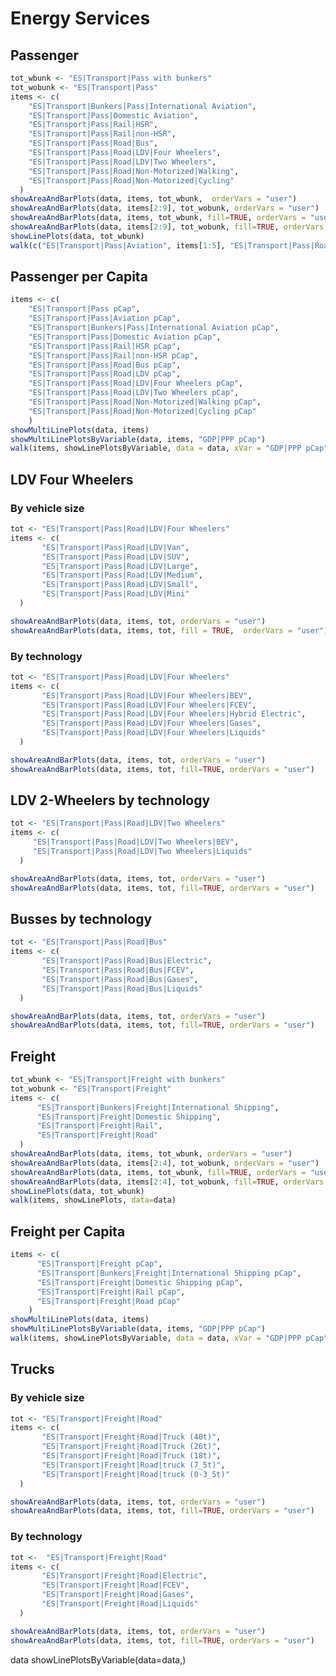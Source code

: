 # Energy Services
## Passenger
```r
tot_wbunk <- "ES|Transport|Pass with bunkers"
tot_wobunk <- "ES|Transport|Pass"
items <- c(
    "ES|Transport|Bunkers|Pass|International Aviation",
    "ES|Transport|Pass|Domestic Aviation",
    "ES|Transport|Pass|Rail|HSR",
    "ES|Transport|Pass|Rail|non-HSR",
    "ES|Transport|Pass|Road|Bus",
    "ES|Transport|Pass|Road|LDV|Four Wheelers",
    "ES|Transport|Pass|Road|LDV|Two Wheelers",
    "ES|Transport|Pass|Road|Non-Motorized|Walking",
    "ES|Transport|Pass|Road|Non-Motorized|Cycling"
  )
showAreaAndBarPlots(data, items, tot_wbunk,  orderVars = "user")
showAreaAndBarPlots(data, items[2:9], tot_wobunk, orderVars = "user")
showAreaAndBarPlots(data, items, tot_wbunk, fill=TRUE, orderVars = "user")
showAreaAndBarPlots(data, items[2:9], tot_wobunk, fill=TRUE, orderVars = "user")
showLinePlots(data, tot_wbunk)
walk(c("ES|Transport|Pass|Aviation", items[1:5], "ES|Transport|Pass|Road|LDV", items[6:9]), showLinePlots, data = data)
```

## Passenger per Capita
```r

items <- c(
    "ES|Transport|Pass pCap",
    "ES|Transport|Pass|Aviation pCap",
    "ES|Transport|Bunkers|Pass|International Aviation pCap",
    "ES|Transport|Pass|Domestic Aviation pCap",
    "ES|Transport|Pass|Rail|HSR pCap",
    "ES|Transport|Pass|Rail|non-HSR pCap",
    "ES|Transport|Pass|Road|Bus pCap",
    "ES|Transport|Pass|Road|LDV pCap",
    "ES|Transport|Pass|Road|LDV|Four Wheelers pCap",
    "ES|Transport|Pass|Road|LDV|Two Wheelers pCap",
    "ES|Transport|Pass|Road|Non-Motorized|Walking pCap",
    "ES|Transport|Pass|Road|Non-Motorized|Cycling pCap"
    )
showMultiLinePlots(data, items)    
showMultiLinePlotsByVariable(data, items, "GDP|PPP pCap")
walk(items, showLinePlotsByVariable, data = data, xVar = "GDP|PPP pCap")

```

## LDV Four Wheelers 

### By vehicle size
```r
tot <- "ES|Transport|Pass|Road|LDV|Four Wheelers"
items <- c(
       "ES|Transport|Pass|Road|LDV|Van",
       "ES|Transport|Pass|Road|LDV|SUV",
       "ES|Transport|Pass|Road|LDV|Large",
       "ES|Transport|Pass|Road|LDV|Medium",
       "ES|Transport|Pass|Road|LDV|Small",
       "ES|Transport|Pass|Road|LDV|Mini"
  )

showAreaAndBarPlots(data, items, tot, orderVars = "user")
showAreaAndBarPlots(data, items, tot, fill = TRUE,  orderVars = "user")
```

### By technology
```r
tot <- "ES|Transport|Pass|Road|LDV|Four Wheelers"
items <- c(
       "ES|Transport|Pass|Road|LDV|Four Wheelers|BEV",
       "ES|Transport|Pass|Road|LDV|Four Wheelers|FCEV",
       "ES|Transport|Pass|Road|LDV|Four Wheelers|Hybrid Electric",
       "ES|Transport|Pass|Road|LDV|Four Wheelers|Gases",
       "ES|Transport|Pass|Road|LDV|Four Wheelers|Liquids"
  )

showAreaAndBarPlots(data, items, tot, orderVars = "user")
showAreaAndBarPlots(data, items, tot, fill=TRUE, orderVars = "user")
```

## LDV 2-Wheelers by technology
```r
tot <- "ES|Transport|Pass|Road|LDV|Two Wheelers"
items <- c(
     "ES|Transport|Pass|Road|LDV|Two Wheelers|BEV",
     "ES|Transport|Pass|Road|LDV|Two Wheelers|Liquids" 
  )

showAreaAndBarPlots(data, items, tot, orderVars = "user")
showAreaAndBarPlots(data, items, tot, fill=TRUE, orderVars = "user")
```

## Busses by technology
```r
tot <- "ES|Transport|Pass|Road|Bus"
items <- c(
       "ES|Transport|Pass|Road|Bus|Electric",
       "ES|Transport|Pass|Road|Bus|FCEV",
       "ES|Transport|Pass|Road|Bus|Gases",
       "ES|Transport|Pass|Road|Bus|Liquids" 
  )

showAreaAndBarPlots(data, items, tot, orderVars = "user")
showAreaAndBarPlots(data, items, tot, fill=TRUE, orderVars = "user")
```

## Freight
```r
tot_wbunk <- "ES|Transport|Freight with bunkers"
tot_wobunk <- "ES|Transport|Freight"
items <- c(
      "ES|Transport|Bunkers|Freight|International Shipping",
      "ES|Transport|Freight|Domestic Shipping",
      "ES|Transport|Freight|Rail",
      "ES|Transport|Freight|Road"
  )
showAreaAndBarPlots(data, items, tot_wbunk, orderVars = "user")
showAreaAndBarPlots(data, items[2:4], tot_wobunk, orderVars = "user")
showAreaAndBarPlots(data, items, tot_wbunk, fill=TRUE, orderVars = "user")
showAreaAndBarPlots(data, items[2:4], tot_wobunk, fill=TRUE, orderVars = "user")
showLinePlots(data, tot_wbunk)
walk(items, showLinePlots, data=data)
```



## Freight per Capita
```r

items <- c(
      "ES|Transport|Freight pCap",
      "ES|Transport|Bunkers|Freight|International Shipping pCap",
      "ES|Transport|Freight|Domestic Shipping pCap",
      "ES|Transport|Freight|Rail pCap",
      "ES|Transport|Freight|Road pCap"
    )
showMultiLinePlots(data, items)    
showMultiLinePlotsByVariable(data, items, "GDP|PPP pCap")
walk(items, showLinePlotsByVariable, data = data, xVar = "GDP|PPP pCap")

```

## Trucks

### By vehicle size
```r
tot <- "ES|Transport|Freight|Road"
items <- c(
       "ES|Transport|Freight|Road|Truck (40t)",
       "ES|Transport|Freight|Road|Truck (26t)",
       "ES|Transport|Freight|Road|Truck (18t)",
       "ES|Transport|Freight|Road|truck (7_5t)",
       "ES|Transport|Freight|Road|truck (0-3_5t)"
  )

showAreaAndBarPlots(data, items, tot, orderVars = "user")
showAreaAndBarPlots(data, items, tot, fill=TRUE, orderVars = "user")
```

### By technology
```r
tot <-  "ES|Transport|Freight|Road"
items <- c(
       "ES|Transport|Freight|Road|Electric",
       "ES|Transport|Freight|Road|FCEV",
       "ES|Transport|Freight|Road|Gases",
       "ES|Transport|Freight|Road|Liquids"
  )

showAreaAndBarPlots(data, items, tot, orderVars = "user")
showAreaAndBarPlots(data, items, tot, fill=TRUE, orderVars = "user")
```

data
showLinePlotsByVariable(data=data,)
